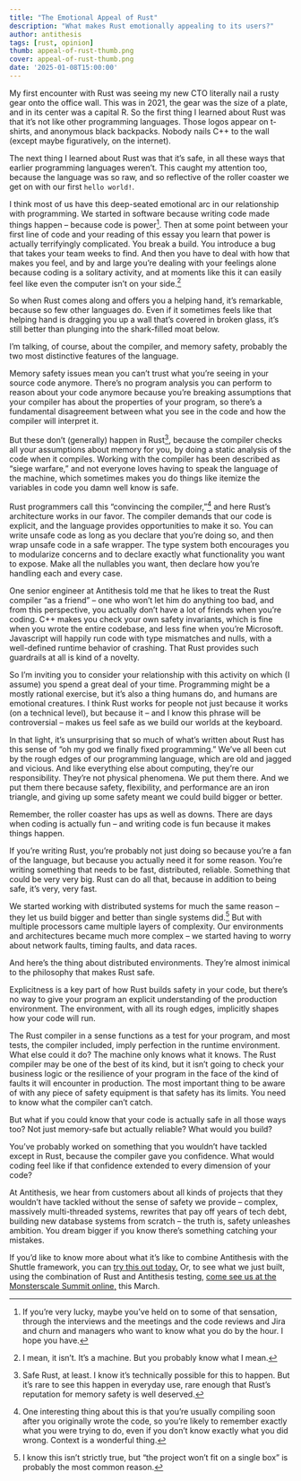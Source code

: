 ```yaml
---
title: "The Emotional Appeal of Rust"
description: "What makes Rust emotionally appealing to its users?"
author: antithesis
tags: [rust, opinion]
thumb: appeal-of-rust-thumb.png
cover: appeal-of-rust-thumb.png
date: '2025-01-08T15:00:00'
---
```

My first encounter with Rust was seeing my new CTO literally nail a rusty gear onto the office wall. This was in 2021, the gear was the size of a plate, and in its center was a capital R. So the first thing I learned about Rust was that it’s not like other programming languages. Those logos appear on t-shirts, and anonymous black backpacks. Nobody nails C++ to the wall (except maybe figuratively, on the internet).

The next thing I learned about Rust was that it’s safe, in all these ways that earlier programming languages weren’t. This caught my attention too, because the language was so raw, and so reflective of the roller coaster we get on with our first `hello world!`.

I think most of us have this deep-seated emotional arc in our relationship with programming. We started in software because writing code made things happen – because code is power[^1]. Then at some point between your first line of code and your reading of this essay you learn that power is actually terrifyingly complicated. You break a build. You introduce a bug that takes your team weeks to find. And then you have to deal with how that makes you feel, and by and large you’re dealing with your feelings alone because coding is a solitary activity, and at moments like this it can easily feel like even the computer isn’t on your side.[^2]

So when Rust comes along and offers you a helping hand, it’s remarkable, because so few other languages do. Even if it sometimes feels like that helping hand is dragging you up a wall that’s covered in broken glass, it’s still better than plunging into the shark-filled moat below.

I’m talking, of course, about the compiler, and memory safety, probably the two most distinctive features of the language.

Memory safety issues mean you can’t trust what you’re seeing in your source code anymore. There’s no program analysis you can perform to reason about your code anymore because you’re breaking assumptions that your compiler has about the properties of your program, so there’s a fundamental disagreement between what you see in the code and how the compiler will interpret it.

But these don’t (generally) happen in Rust[^3], because the compiler checks all your assumptions about memory for you, by doing a static analysis of the code when it compiles. Working with the compiler has been described as “siege warfare,” and not everyone loves having to speak the language of the machine, which sometimes makes you do things like itemize the variables in code you damn well know is safe.

Rust programmers call this “convincing the compiler,”[^4] and here Rust’s architecture works in our favor. The compiler demands that our code is explicit, and the language provides opportunities to make it so. You can write unsafe code as long as you declare that you’re doing so, and then wrap unsafe code in a safe wrapper. The type system both encourages you to modularize concerns and to declare exactly what functionality you want to expose. Make all the nullables you want, then declare how you’re handling each and every case.

One senior engineer at Antithesis told me that he likes to treat the Rust compiler “as a friend” – one who won’t let him do anything too bad, and from this perspective, you actually don’t have a lot of friends when you’re coding. C++ makes you check your own safety invariants, which is fine when you wrote the entire codebase, and less fine when you’re Microsoft. Javascript will happily run code with type mismatches and nulls, with a well-defined runtime behavior of crashing. That Rust provides such guardrails at all is kind of a novelty.

So I’m inviting you to consider your relationship with this activity on which (I assume) you spend a great deal of your time. Programming might be a mostly rational exercise, but it’s also a thing humans do, and humans are emotional creatures. I think Rust works for people not just because it works (on a technical level), but because it – and I know this phrase will be controversial – makes us feel safe as we build our worlds at the keyboard.

In that light, it’s unsurprising that so much of what’s written about Rust has this sense of “oh my god we finally fixed programming.” We’ve all been cut by the rough edges of our programming language, which are old and jagged and vicious. And like everything else about computing, they’re our responsibility. They’re not physical phenomena. We put them there. And we put them there because safety, flexibility, and performance are an iron triangle, and giving up some safety meant we could build bigger or better.

Remember, the roller coaster has ups as well as downs. There are days when coding is actually fun – and writing code is fun because it makes things happen.

If you’re writing Rust, you’re probably not just doing so because you’re a fan of the language, but because you actually need it for some reason. You’re writing something that needs to be fast, distributed, reliable. Something that could be very very big. Rust can do all that, because in addition to being safe, it’s very, very fast.

We started working with distributed systems for much the same reason – they let us build bigger and better than single systems did.[^5] But with multiple processors came multiple layers of complexity. Our environments and architectures became much more complex – we started having to worry about network faults, timing faults, and data races.

And here’s the thing about distributed environments. They’re almost inimical to the philosophy that makes Rust safe.

Explicitness is a key part of how Rust builds safety in your code, but there’s no way to give your program an explicit understanding of the production environment. The environment, with all its rough edges, implicitly shapes how your code will run.

The Rust compiler in a sense functions as a test for your program, and most tests, the compiler included, imply perfection in the runtime environment. What else could it do? The machine only knows what it knows. The Rust compiler may be one of the best of its kind, but it isn’t going to check your business logic or the resilience of your program in the face of the kind of faults it will encounter in production. The most important thing to be aware of with any piece of safety equipment is that safety has its limits. You need to know what the compiler can’t catch.

But what if you could know that your code is actually safe in all those ways too? Not just memory-safe but actually reliable? What would you build?

You’ve probably worked on something that you wouldn’t have tackled except in Rust, because the compiler gave you confidence. What would coding feel like if that confidence extended to every dimension of your code?

At Antithesis, we hear from customers about all kinds of projects that they wouldn’t have tackled without the sense of safety we provide – complex, massively multi-threaded systems, rewrites that pay off years of tech debt, building new database systems from scratch – the truth is, safety unleashes ambition. You dream bigger if you know there’s something catching your mistakes.

If you’d like to know more about what it’s like to combine Antithesis with the Shuttle framework, you can [try this out today.](https://antithesis.com/contact/) Or, to see what we just built, using the combination of Rust and Antithesis testing, [come see us at the Monsterscale Summit online,](https://www.scylladb.com/monster-scale-summit/#richard-hart) this March.

[^1]: If you’re very lucky, maybe you’ve held on to some of that sensation, through the interviews and the meetings and the code reviews and Jira and churn and managers who want to know what you do by the hour. I hope you have.
[^2]: I mean, it isn’t. It’s a machine. But you probably know what I mean.
[^3]: Safe Rust, at least. I know it’s technically possible for this to happen. But it’s rare to see this happen in everyday use, rare enough that Rust’s reputation for memory safety is well deserved.
[^4]: One interesting thing about this is that you’re usually compiling soon after you originally wrote the code, so you’re likely to remember exactly what you were trying to do, even if you don’t know exactly what you did wrong. Context is a wonderful thing.
[^5]: I know this isn’t strictly true, but “the project won’t fit on a single box” is probably the most common reason.
